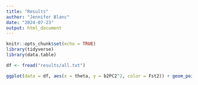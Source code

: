 ```yaml
---
title: "Results"
author: "Jennifer Blanc"
date: "2024-07-23"
output: html_document
---
```


```r
knitr::opts_chunk$set(echo = TRUE)
library(tidyverse)
library(data.table)
```

```r
df <- fread("results/all.txt")
```

```r
ggplot(data = df, aes(x = theta, y = b2PC2^2, color = Fst2)) + geom_point()
```


